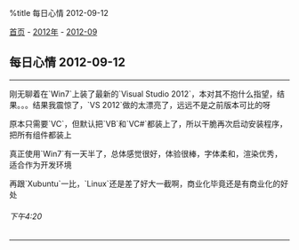 %title 每日心情 2012-09-12

[[../../../index|首页]] - [[../index|2012年]] - [[index|2012-09]]
==每日心情 2012-09-12==
----
刚无聊着在`Win7`上装了最新的`Visual Studio 2012`，本对其不抱什么指望，结果。。。结果我震惊了，`VS 2012`做的太漂亮了，远远不是之前版本可比的呀

原本只需要`VC`，但默认把`VB`和`VC#`都装上了，所以干脆再次启动安装程序，把所有组件都装上

真正使用`Win7`有一天半了，总体感觉很好，体验很棒，字体柔和，渲染优秀，适合作为开发环境

再跟`Xubuntu`一比，`Linux`还是差了好大一截啊，商业化毕竟还是有商业化的好处
======下午4:20======
----
